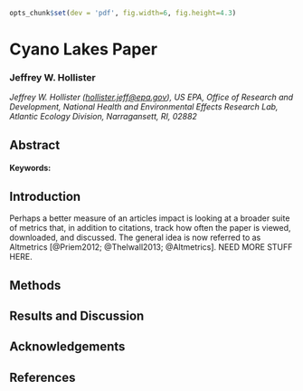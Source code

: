 ```r
opts_chunk$set(dev = 'pdf', fig.width=6, fig.height=4.3)

```
Cyano Lakes Paper
====================================================================

### Jeffrey W. Hollister

*Jeffrey W. Hollister ([hollister.jeff@epa.gov](mailto:hollister.jeff@epa.gov)), US EPA, Office of Research and Development, National Health and Environmental Effects Research Lab, Atlantic Ecology Division, Narragansett, RI, 02882*  

Abstract
--------


#### Keywords:



Introduction
------------

 Perhaps a better measure of an articles impact is looking at a broader suite of metrics that, in addition to citations, track how often the paper is viewed, downloaded, and discussed.  The general idea is now referred to as Altmetrics [@Priem2012; @Thelwall2013; @Altmetrics].  NEED MORE STUFF HERE.



Methods
-------



Results and Discussion
----------------------

Acknowledgements
----------------


References
----------
